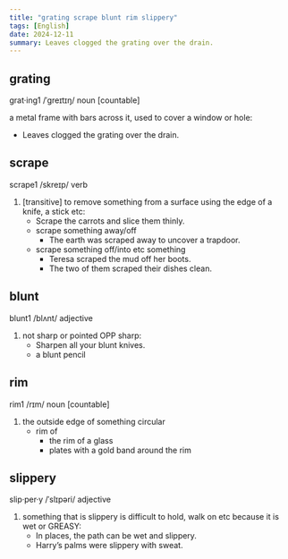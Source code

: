 ```yaml
---
title: "grating scrape blunt rim slippery"
tags: [English]
date: 2024-12-11
summary: Leaves clogged the grating over the drain.
---
```


## grating

grat·ing1 /ˈɡreɪtɪŋ/ noun [countable]

a metal frame with bars across it, used to cover a window or hole:

- Leaves clogged the grating over the drain.

## scrape

scrape1 /skreɪp/ verb

1. [transitive] to remove something from a surface using the edge of a knife, a stick etc:
   - Scrape the carrots and slice them thinly.
   - scrape something away/off
     - The earth was scraped away to uncover a trapdoor.
   - scrape something off/into etc something
     - Teresa scraped the mud off her boots.
     - The two of them scraped their dishes clean.

## blunt

blunt1 /blʌnt/ adjective

1. not sharp or pointed OPP sharp:
   - Sharpen all your blunt knives.
   - a blunt pencil

## rim

rim1 /rɪm/ noun [countable]

1. the outside edge of something circular
   - rim of
     - the rim of a glass
     - plates with a gold band around the rim

## slippery

slip·per·y /ˈslɪpəri/ adjective

1. something that is slippery is difficult to hold, walk on etc because it is wet or GREASY:
   - In places, the path can be wet and slippery.
   - Harry’s palms were slippery with sweat.
